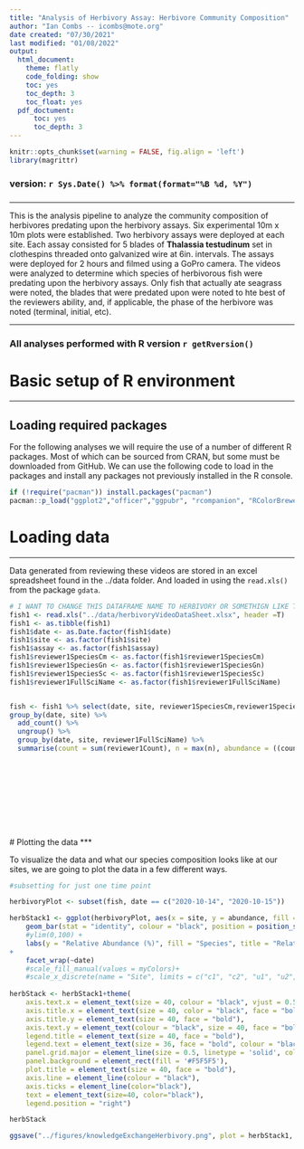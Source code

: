 ```yaml
---
title: "Analysis of Herbivory Assay: Herbivore Community Composition"
author: "Ian Combs -- icombs@mote.org"
date created: "07/30/2021"
last modified: "01/08/2022"
output:
  html_document:
    theme: flatly
    code_folding: show
    toc: yes
    toc_depth: 3
    toc_float: yes
  pdf_doctument:
      toc: yes
      toc_depth: 3
---
```

```r
knitr::opts_chunk$set(warning = FALSE, fig.align = 'left')
library(magrittr)
```

### version: `r Sys.Date() %>% format(format="%B %d, %Y")`
###
***
This is the analysis pipeline to analyze the community composition of herbivores predating upon the herbivory assays. Six experimental 10m x 10m plots were established. Two herbivory assays were deployed at each site. Each assay consisted for 5 blades of **Thalassia testudinum** set in clothespins threaded onto galvanized wire at 6in. intervals. The assays were deployed for 2 hours and filmed using a GoPro camera. The videos were analyzed to determine which species of herbivorous fish were predating upon the herbivory assays. Only fish that actually ate seagrass were noted, the blades that were predated upon were noted to hte best of the reviewers ability, and, if applicable, the phase of the herbivore was noted (terminal, initial, etc).


***

### All analyses performed with R version `r getRversion()`


# Basic setup of R environment
***
## Loading required packages
For the following analyses we will require the use of a number of different R packages. Most of which can be sourced from CRAN, but some must be downloaded from GitHub. We can use the following code to load in the packages and install any packages not previously installed in the R console. 

```r
if (!require("pacman")) install.packages("pacman")
pacman::p_load("ggplot2","officer","ggpubr", "rcompanion", "RColorBrewer", "patchwork", "magrittr","reshape2", "stringr", "plyr", "dplyr", "flextable", "tidyr", "tibble", "vegan", "gdata")


```



# Loading data
***
Data generated from reviewing these videos are stored in an excel spreadsheet found in the ../data folder. And loaded in using the `read.xls()` from the package `gdata`.  

```r
# I WANT TO CHANGE THIS DATAFRAME NAME TO HERBIVORY OR SOMETHIGN LIKE THAT, KEEP FISH FOR THE FISH TRANSECTS
fish1 <- read.xls("../data/herbivoryVideoDataSheet.xlsx", header =T)
fish1 <- as.tibble(fish1)
fish1$date <- as.Date.factor(fish1$date)
fish1$site <- as.factor(fish1$site)
fish1$assay <- as.factor(fish1$assay)
fish1$reviewer1SpeciesCm <- as.factor(fish1$reviewer1SpeciesCm)
fish1$reviewer1SpeciesGn <- as.factor(fish1$reviewer1SpeciesGn)
fish1$reviewer1SpeciesSc <- as.factor(fish1$reviewer1SpeciesSc)
fish1$reviewer1FullSciName <- as.factor(fish1$reviewer1FullSciName)


fish <- fish1 %>% select(date, site, reviewer1SpeciesCm,reviewer1SpeciesSc,reviewer1FullSciName, reviewer1Count, reviewer1Blade) %>%
group_by(date, site) %>% 
  add_count() %>% 
  ungroup() %>% 
  group_by(date, site, reviewer1FullSciName) %>% 
  summarise(count = sum(reviewer1Count), n = max(n), abundance = ((count/n)))
                        
  

 





```

<br><br>
# Plotting the data
***

To visualize the data and what our species composition looks like at our sites, we are going to plot the data in a few different ways.



```r

#subsetting for just one time point

herbivoryPlot <- subset(fish, date == c("2020-10-14", "2020-10-15"))

herbStack1 <- ggplot(herbivoryPlot, aes(x = site, y = abundance, fill = reviewer1FullSciName)) + 
    geom_bar(stat = "identity", colour = "black", position = position_stack(reverse = FALSE))+
    #ylim(0,100) + 
    labs(y = "Relative Abundance (%)", fill = "Species", title = "Relative Species Abundance")
+
    facet_wrap(~date)
    #scale_fill_manual(values = myColors)+
    #scale_x_discrete(name = "Site", limits = c("c1", "c2", "u1", "u2", "z1", "z2"), labels = c("C1", "C2", "U1", "U2", "Z1", "Z2"))
    
herbStack <- herbStack1+theme(
    axis.text.x = element_text(size = 40, colour = "black", vjust = 0.5, hjust = 0.5, face= "bold"), 
    axis.title.x = element_text(size = 40, color = "black", face = "bold"),
    axis.title.y = element_text(size = 40, face = "bold"), 
    axis.text.y = element_text(colour = "black", size = 40, face = "bold"),
    legend.title = element_text(size = 40, face = "bold"), 
    legend.text = element_text(size = 36, face = "bold", colour = "black"), 
    panel.grid.major = element_line(size = 0.5, linetype = 'solid', colour = "white"),
    panel.background = element_rect(fill = '#F5F5F5'), 
    plot.title = element_text(size = 40, face = "bold"), 
    axis.line = element_line(colour = "black"), 
    axis.ticks = element_line(color="black"), 
    text = element_text(size=40, color="black"), 
    legend.position = "right")

herbStack

ggsave("../figures/knowledgeExchangeHerbivory.png", plot = herbStack1, width = 20, height = 15, units = "in", dpi = 600)



```














